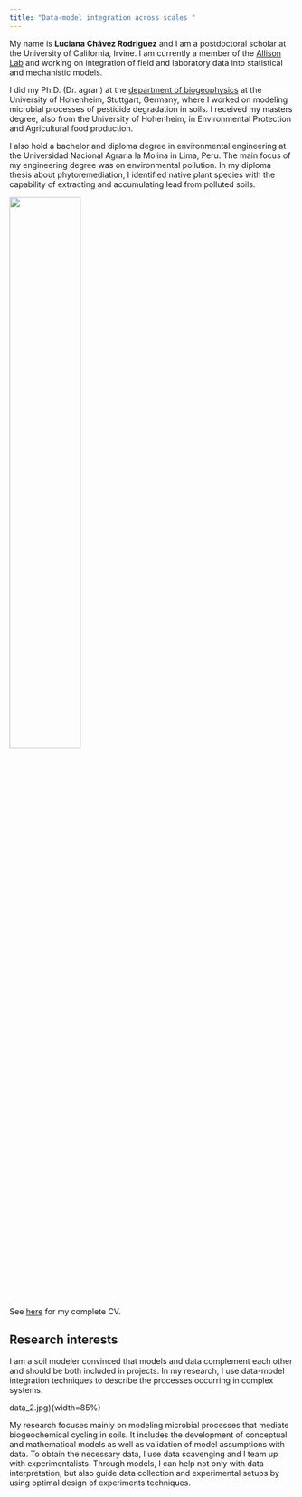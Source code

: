 ```yaml
---
title: "Data-model integration across scales "
---
```


My name is 	**Luciana Chávez Rodriguez** and I am a postdoctoral scholar at the University of California, Irvine. I am currently a member of the [Allison Lab](https://allisonlab.bio.uci.edu/) and working on integration of field and laboratory data into statistical and mechanistic models.

I did my Ph.D. (Dr. agrar.) at the [department of biogeophysics](https://biogeophysik.uni-hohenheim.de/en) at the University of Hohenheim, Stuttgart, Germany, where I worked on modeling microbial processes of pesticide degradation in soils. I received my masters degree, also from the University of Hohenheim, in Environmental Protection and Agricultural food production.

I also hold a bachelor and diploma degree in environmental engineering at the Universidad Nacional Agraria la Molina in Lima, Peru. The main focus of my engineering degree was on environmental pollution. In my diploma thesis about phytoremediation, I identified native plant species with the capability of extracting and accumulating lead from polluted soils. 

![](me1.JPG){width=50%}

See [here](Curriculum_vitae.pdf) for my complete CV.


## Research interests

I am a soil modeler convinced that models and data complement each other and should be both included in projects. In my research, I use data-model integration techniques to describe the processes occurring in complex systems. 

data_2.jpg){width=85%}

My research focuses mainly on modeling microbial processes that mediate biogeochemical cycling in soils. It includes the development of conceptual and mathematical models as well as validation of model assumptions with data. To obtain the necessary data, I use data scavenging and I team up with experimentalists. Through models, I can help not only with data interpretation, but also guide data collection and experimental setups by using optimal design of experiments techniques. 



